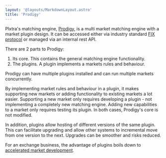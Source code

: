 ```yaml
---
layout: '@layouts/MarkdownLayout.astro'
title: 'Prodigy'
---
```


Plxtra's matching engine, [Prodigy](/architecture/components/prodigy/), is a multi market matching engine with a market plugin design. It can be accessed either via industry standard [FIX protocol](/architecture/components/fix/) or managed via an internal rest API.

There are 2 parts to Prodigy:

1. Its core. This contains the general matching engine functionality.
1. The plugins. A plugin implements a markets rules and behaviour.

Prodigy can have multiple plugins installed and can run multiple markets concurrently.

By implementing market rules and behaviour in a plugin, it makes supporting new markets or adding functionality to existing markets a lot easier. Supporting a new market only requires developing a plugin - not implementing a completely new matching engine. Adding new capabilities to a market only requires testing its plugin. In both cases, Prodigy's core is not modified.

In addition, plugins allow hosting of different versions of the same plugin. This can facilitate upgrading and allow other systems to incremental move from one version to the next. Upgrades can be smoother and risks reduced.

For an exchange business, the advantage of plugins boils down to [accelerated market development](/industry/market-development/).
